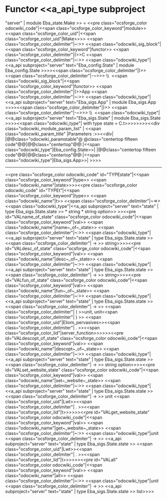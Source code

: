 =Functor <<a_api_type subproject="server" | module Eba_state.Make >> =
<<pre class="ocsforge_color odocwiki_code"|<<span class="ocsforge_color_keyword"|module>> <<span class="ocsforge_color_uid"|<<span class="ocsforge_color_uid"|Make>>>> <<span class="ocsforge_color_delimiter"|~:>> <<span class="odocwiki_sig_block"|<<span class="ocsforge_color_keyword"|functor>> <<span class="ocsforge_color_delimiter"|(>>C <<span class="ocsforge_color_delimiter"|~:>> <<span class="odocwiki_type"|<<a_api subproject="server" text="Eba_config.State" | module Eba_config.State >>>><<span class="ocsforge_color_delimiter"|)>> <<span class="ocsforge_color_delimiter"|-~>>> \\  <<span class="odocwiki_sig_block"|<<span class="ocsforge_color_keyword"|functor>> <<span class="ocsforge_color_delimiter"|(>>App <<span class="ocsforge_color_delimiter"|~:>> <<span class="odocwiki_type"|<<a_api subproject="server" text="Eba_sigs.App" | module Eba_sigs.App >>>><<span class="ocsforge_color_delimiter"|)>> <<span class="ocsforge_color_delimiter"|-~>>> \\  <<span class="odocwiki_type"|<<a_api subproject="server" text="Eba_sigs.State" | module Eba_sigs.State >>>><<span class="odocwiki_type"| with type state = C.t>>>>>>>><<div class="odocwiki_module_param_list" | <<span class="odocwiki_param_title" |Parameters :>><<div|
|@@class="odocwiki_paramstable"@ @class="centertop fifteen code"@@{{{C}}}|@@class="centertop"@@:|<<span class="odocwiki_type"|Eba_config.State>>|
|@@class="centertop fifteen code"@@{{{App}}}|@@class="centertop"@@:|<<span class="odocwiki_type"|Eba_sigs.App>>|
>>>>

----
<<pre class="ocsforge_color odocwiki_code" id="TYPEstate"|<<span class="ocsforge_color_keyword"|type>> <<span class="odocwiki_name"|state>>>><<pre class="ocsforge_color odocwiki_code" id="TYPEt"|<<span class="ocsforge_color_keyword"|type>> <<span class="odocwiki_name"|t>> <<span class="ocsforge_color_delimiter"|~=>> <<span class="odocwiki_type"|<<a_api subproject="server" text="state" | type Eba_sigs.State.state >> * string * string option>> >><<pre id="VALname_of_state" class="ocsforge_color odocwiki_code"|<<span class="ocsforge_color_keyword"|val>> <<span class="odocwiki_name"|name~_of~_state>> <<span class="ocsforge_color_delimiter"|~:>> <<span class="odocwiki_type"|<<a_api subproject="server" text="state" | type Eba_sigs.State.state >> <<span class="ocsforge_color_delimiter"| -> >> string>>>><<pre id="VALdesc_of_state" class="ocsforge_color odocwiki_code"|<<span class="ocsforge_color_keyword"|val>> <<span class="odocwiki_name"|desc~_of~_state>> <<span class="ocsforge_color_delimiter"|~:>> <<span class="odocwiki_type"|<<a_api subproject="server" text="state" | type Eba_sigs.State.state >> <<span class="ocsforge_color_delimiter"| -> >> string>>>><<pre id="VALfun_of_state" class="ocsforge_color odocwiki_code"|<<span class="ocsforge_color_keyword"|val>> <<span class="odocwiki_name"|fun~_of~_state>> <<span class="ocsforge_color_delimiter"|~:>> <<span class="odocwiki_type"|<<a_api subproject="server" text="state" | type Eba_sigs.State.state >> <<span class="ocsforge_color_delimiter"| -> >> <<span class="ocsforge_color_delimiter"| ( >>unit, unit<<span class="ocsforge_color_delimiter"| ) >> <<span class="ocsforge_color_uid"|Eliom_pervasives>><<span class="ocsforge_color_delimiter"| . >><<span class="ocsforge_color_lid"|server_function>>>>>><<pre id="VALdescopt_of_state" class="ocsforge_color odocwiki_code"|<<span class="ocsforge_color_keyword"|val>> <<span class="odocwiki_name"|descopt~_of~_state>> <<span class="ocsforge_color_delimiter"|~:>> <<span class="odocwiki_type"|<<a_api subproject="server" text="state" | type Eba_sigs.State.state >> <<span class="ocsforge_color_delimiter"| -> >> string option>>>><<pre id="VALset_website_state" class="ocsforge_color odocwiki_code"|<<span class="ocsforge_color_keyword"|val>> <<span class="odocwiki_name"|set~_website~_state>> <<span class="ocsforge_color_delimiter"|~:>> <<span class="odocwiki_type"|<<a_api subproject="server" text="state" | type Eba_sigs.State.state >> <<span class="ocsforge_color_delimiter"| -> >> unit <<span class="ocsforge_color_uid"|Lwt>><<span class="ocsforge_color_delimiter"| . >><<span class="ocsforge_color_lid"|t>>>>>><<pre id="VALget_website_state" class="ocsforge_color odocwiki_code"|<<span class="ocsforge_color_keyword"|val>> <<span class="odocwiki_name"|get~_website~_state>> <<span class="ocsforge_color_delimiter"|~:>> <<span class="odocwiki_type"|unit <<span class="ocsforge_color_delimiter"| -> >> <<a_api subproject="server" text="state" | type Eba_sigs.State.state >> <<span class="ocsforge_color_uid"|Lwt>><<span class="ocsforge_color_delimiter"| . >><<span class="ocsforge_color_lid"|t>>>>>><<pre id="VALall" class="ocsforge_color odocwiki_code"|<<span class="ocsforge_color_keyword"|val>> <<span class="odocwiki_name"|all>> <<span class="ocsforge_color_delimiter"|~:>> <<span class="odocwiki_type"|unit <<span class="ocsforge_color_delimiter"| -> >> <<a_api subproject="server" text="state" | type Eba_sigs.State.state >> list>>>>
